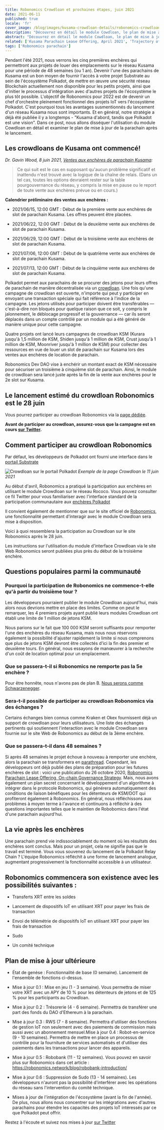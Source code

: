 ```yaml
---
title: Robonomics Crowdloan et prochaines étapes, juin 2021
date: 2021-06-11
published: true
locale: 'fr'
cover_image: /blog/images/kusama-crowdloan-details/robonomics-crowdloan-on-kusama.jpg
description: "Découvrez en détail le module Cowdloan, le plan de mise à jour de la parachain après le lancement et les FAQ concernant la vente aux enchères"
abstract: "Découvrez en détail le module Cowdloan, le plan de mise à jour de la parachain après le lancement et les FAQ concernant la vente aux enchères"
related: ['Kusama Parachain Lease Offering, April 2021', 'Trajectory of Robonomics Development 2021, Part 1', 'Robobank. Accept any Polkadot token in automation services', 'The ultimate guide to Robonomics, RWS and Robonomics parachain on Polkadot']
tags: ['Robonomics parachain']
---
```


Pendant l'été 2021, nous verrons les cinq premières enchères qui permettront aux projets de louer des emplacements sur le réseau Kusama pour une période de 48 semaines (ou 1 an). Devenir l'une des parachains de Kusama est un bon moyen de fournir l'accès à votre projet Substrate au sein de l'écosystème Polkadot, de mettre en œuvre une sécurité réseau Blockchain actuellement non disponible pour les petits projets, ainsi que d'initier le processus d'intégration avec d'autres projets de l'écosystème le plus tôt possible. L'objectif de Robonomics pour 2022 est de devenir un chef d'orchestre pleinement fonctionnel des projets IoT vers l'écosystème Polkadot. C'est pourquoi tous les avantages susmentionnés du lancement d'un réseau Kusama nous sont importants. Et en général, notre stratégie a déjà été publiée il y a longtemps - "Kusama d'abord, tandis que Polkadot est une vision". Dans ce post, nous allons disséquer l'utilisation du module Cowdloan en détail et examiner le plan de mise à jour de la parachain après le lancement.

## Les crowdloans de Kusama ont commencé!

*Dr. Gavin Wood, 8 juin 2021, [Ventes aux enchères de parachain Kusama](https://polkadot.network/kusama-parachain-auctions/):*

> Ce qui suit est le cas en supposant qu'aucun problème significatif et inattendu n'est trouvé avec la logique de la chaîne de relais. (Dans un tel cas, toutes les options devraient rester sur la table pourgouvernance du réseau, y compris la mise en pause ou le report de toute vente aux enchères prévue ou en cours.)

**Calendrier préliminaire des ventes aux enchères :**

- 2021/06/15, 12:00 GMT : Début de la première vente aux enchères de slot de parachain Kusama. Les offres peuvent être placées.

- 2021/06/22, 12:00 GMT : Début de la deuxième vente aux enchères de slot de parachain Kusama.

- 2021/06/29, 12:00 GMT : Début de la troisième vente aux enchères de slot de parachain Kusama.

- 2021/07/06, 12:00 GMT : Début de la quatrième vente aux enchères de slot de parachain Kusama.

- 2021/07/13, 12:00 GMT : Début de la cinquième vente aux enchères de slot de parachain Kusama.

Polkadot permet aux parachains de se procurer des jetons pour leurs offres de parachain de manière décentralisée via un [crowdloan](https://wiki.polkadot.network/docs/en/learn-crowdloans). Une fois qu'une campagne de crowdloan est ouverte, n'importe qui peut y participer en envoyant une transaction spéciale qui fait référence à l'indice de la campagne. Les jetons utilisés pour participer doivent être transférables — c'est-à-dire non bloqués pour quelque raison que ce soit, y compris le jalonnement, le déblocage progressif et la gouvernance — car ils seront déplacés dans un compte contrôlé par un module qui a été généré de manière unique pour cette campagne.

Quatre projets ont lancé leurs campagnes de crowdloan KSM (Kurara jusqu'à 1,5 million de KSM, Shiden jusqu'à 1 million de KSM, Crust jusqu'à 1 million de KSM, Moonriver jusqu'à 1 million de KSM) pour collecter des ressources en vue de louer un slot de parachain sur Kusama lors des ventes aux enchères de location de parachain.

Robonomics Dev DAO vise à enchérir un montant exact de KSM nécessaire pour sécuriser un troisième à cinquième slot de parachain. Ainsi, le module de crowdloan sera lancé juste après la fin de la vente aux enchères pour le 2e slot sur Kusama.

## Le lancement estimé du crowdloan Robonomics est le 28 juin

Vous pourrez participer au crowdloan Robonomics via la [page dédiée](/kusama-slot).

**Avant de participer au crowdloan, assurez-vous que la campagne est en cours [sur Twitter](https://twitter.com/AIRA_Robonomics).**

## Comment participer au crowdloan Robonomics

Par défaut, les développeurs de Polkadot ont fourni une interface dans le [portail Substrate](https://polkadot.js.org/apps/#/parachains/crowdloan)

![Crowdloan sur le portail Polkadot](/blog/images/kusama-crowdloan-details/crowdloan-on-polkadot-portal.png)
*Exemple de la page Crowdloan le 11 juin 2021*

Au début d'avril, Robonomics a pratiqué la participation aux enchères en utilisant le module Crowdloan sur le réseau Rococo. Vous pouvez consulter ce fil Twitter pour vous familiariser avec l'interface standard de la participation communautaire aux [enchères Polkadot](https://twitter.com/AIRA_Robonomics/status/1377653645827833860)

Il convient également de mentionner que sur le site officiel de [Robonomics](/kusama-slot), une fonctionnalité permettant d'interagir avec le module Crowdloan sera mise à disposition.

Voici à quoi ressemblera la participation au Crowdloan sur le site Robonomics après le 28 juin.

Les instructions sur l'utilisation du module d'interface Crowdloan via le site Web Robonomics seront publiées plus près du début de la troisième enchère.

## Questions populaires parmi la communauté

<TextCard back="transparent">

### Pourquoi la participation de Robonomics ne commence-t-elle qu'à partir du troisième tour ?

Les développeurs pourraient publier le module Crowdloan aujourd'hui, mais alors nous devrions mettre en place des limites. Comme on peut le remarquer, les 4 premiers projets ayant publié leurs modules Crowdloan ont établi une limite de 1 million de jetons KSM.

Nous parions sur le fait que 100 000 KSM seront suffisants pour remporter l'une des enchères du réseau Kusama, mais nous nous réservons également la possibilité d'ajuster rapidement la limite si nous comprenons que plus de jetons KSM devront être collectés d'ici la fin des premier et deuxième tours. En général, nous essayons de manœuvrer à la recherche d'un coût de location optimal pour un emplacement.

</TextCard>

<TextCard back="transparent">

### Que se passera-t-il si Robonomics ne remporte pas la 5e enchère ?

Pour être honnête, nous n'avons pas de plan B. [Nous serons comme Schwarzenegger](https://youtu.be/Ri-M_Vo3w5A).

</TextCard>

<TextCard back="transparent">

### Sera-t-il possible de participer au crowdloan Robonomics via des échanges ?

Certains échanges bien connus comme Kraken et Okex fournissent déjà un support de crowdloan pour leurs utilisateurs. Une liste des échanges pertinents qui soutiennent l'interaction avec le module Crowdloan sera fournie sur le site Web de Robonomics au début de la 3ème enchère.

</TextCard>

<TextCard back="transparent">

### Que se passera-t-il dans 48 semaines ?

Si après 48 semaines le projet échoue à nouveau à remporter une enchère, alors la parachain se transformera en [parathread](https://wiki.polkadot.network/docs/en/learn-parathreads#docsNav). Cependant, les développeurs ont déjà publié des plans de préparation pour les futures enchères de slot : voici une publication du 26 octobre 2020, [Robonomics Parachain Lease Offering, On-chain Governance Strategy](/blog/robonomics-parachain-lease-offering/). Mais, nous avons également un plan secret concernant le développement d'un algorithme à intégrer dans le protocole Robonomics, qui générera automatiquement des conditions de liaison bénéfiques pour les détenteurs de KSM/DOT qui profiteront également à Robonomics. En général, nous réfléchissons aux problèmes à moyen terme à l'avance et continuons à réfléchir à des questions importantes telles que le maintien de Robobomics dans l'état d'une parachain aujourd'hui.

</TextCard>

## La vie après les enchères

Une parachain prend vie indissociablement du moment où les résultats des enchères sont conclus. Mais pour un projet, cela ne signifie pas que le travail est terminé. Vous vous souvenez du lancement de la Polkadot Relay Chain ? L'équipe Robonomics réfléchit à une forme de lancement analogue, augmentant progressivement la fonctionnalité accessible à un utilisateur.

## Robonomics commencera son existence avec les possibilités suivantes :

- Transferts XRT entre les soldes

- Lancement de dispositifs IoT en utilisant XRT pour payer les frais de transaction

- Envoi de télémétrie de dispositifs IoT en utilisant XRT pour payer les frais de transaction

- Sudo

- Un comité technique

## Plan de mise à jour ultérieure

- État de genèse : Fonctionnalité de base (0 semaine). Lancement de l'ensemble de fonctions ci-dessus.

- Mise à jour 0.1 : Mise en jeu (1 - 3 semaine). Vous permettra de miser votre XRT avec un APY de 10 % pour les détenteurs de jetons et de 125 % pour les participants au Crowdloan.

- Mise à jour 0.2 : Trésorerie (4 - 6 semaine). Permettra de transférer une part des fonds du DAO d'Ethereum à la parachain.

- Mise à jour 0.3 : RWS (7 - 8 semaine). Permettra d'utiliser des fonctions de gestion IoT non seulement avec des paiements de commission mais aussi avec un abonnement mensuel.Mise à jour 0.4 : Robot-en-service (9 - 10 semaines). Permettra de mettre en place un processus de contrôle pour la fourniture de services automatisés et d'utiliser des paiements dans les transactions pour lancer des appareils.

- Mise à jour 0.5 : Robobank (11 - 12 semaines). Vous pouvez en savoir plus sur Robonomics dans cet article :
https://robonomics.network/blog/robobank-introduction/

- Mise à jour 0.6 : Suppression de Sudo (13 - 14 semaines). Les développeurs n'auront pas la possibilité d'interférer avec les opérations du réseau sans l'intervention du comité technique.

- Mises à jour de l'intégration de l'écosystème (avant la fin de l'année). De plus, nous allons nous concentrer sur les intégrations avec d'autres parachains pour étendre les capacités des projets IoT intéressés par ce que Polkadot peut offrir.

Restez à l'écoute et suivez nos mises à jour [sur Twitter](https://twitter.com/AIRA_Robonomics)